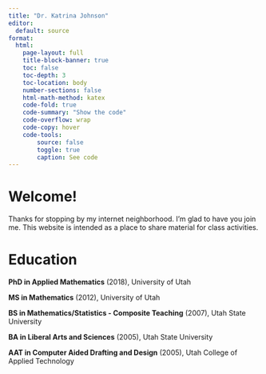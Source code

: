 ```yaml
---
title: "Dr. Katrina Johnson"
editor: 
  default: source
format:
  html:
    page-layout: full
    title-block-banner: true
    toc: false
    toc-depth: 3
    toc-location: body
    number-sections: false
    html-math-method: katex
    code-fold: true
    code-summary: "Show the code"
    code-overflow: wrap
    code-copy: hover
    code-tools:
        source: false
        toggle: true
        caption: See code
---
```


# Welcome!

Thanks for stopping by my internet neighborhood. I'm glad to have you join me. This website is intended as a place to share material for class activities.

# Education

**PhD in Applied Mathematics** (2018), University of Utah

**MS in Mathematics** (2012), University of Utah

**BS in Mathematics/Statistics - Composite Teaching** (2007), Utah State University

**BA in Liberal Arts and Sciences** (2005), Utah State University

**AAT in Computer Aided Drafting and Design** (2005), Utah College of Applied Technology
